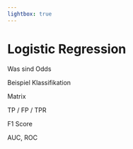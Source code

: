 ```yaml
---
lightbox: true
---
```


# Logistic Regression {#sec-regression-logistic}


Was sind Odds

Beispiel Klassifikation

Matrix

TP / FP / TPR 

F1 Score

AUC, ROC
